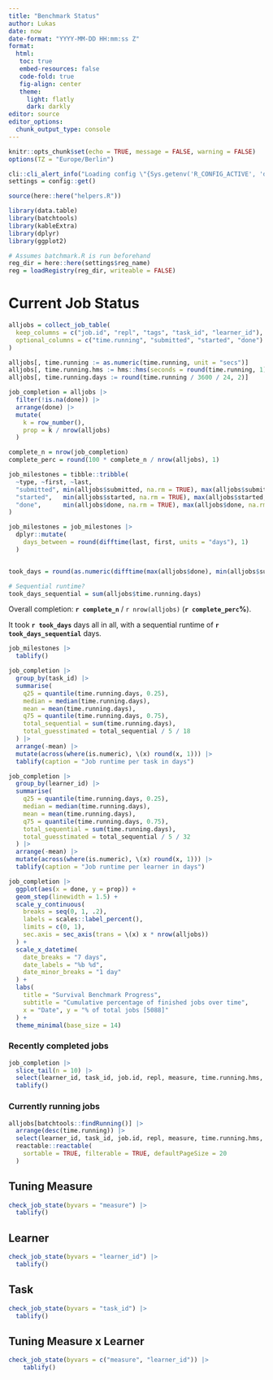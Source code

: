 ```yaml
---
title: "Benchmark Status"
author: Lukas
date: now
date-format: "YYYY-MM-DD HH:mm:ss Z"
format: 
  html:
   toc: true
   embed-resources: false
   code-fold: true
   fig-align: center
   theme:
     light: flatly
     dark: darkly
editor: source
editor_options: 
  chunk_output_type: console
---
```


```r
knitr::opts_chunk$set(echo = TRUE, message = FALSE, warning = FALSE)
options(TZ = "Europe/Berlin")

cli::cli_alert_info("Loading config \"{Sys.getenv('R_CONFIG_ACTIVE', 'default')}\"")
settings = config::get()

source(here::here("helpers.R"))

library(data.table)
library(batchtools)
library(kableExtra)
library(dplyr)
library(ggplot2)

# Assumes batchmark.R is run beforehand
reg_dir = here::here(settings$reg_name)
reg = loadRegistry(reg_dir, writeable = FALSE)
```

# Current Job Status

```r
alljobs = collect_job_table(
  keep_columns = c("job.id", "repl", "tags", "task_id", "learner_id"),
  optional_columns = c("time.running", "submitted", "started", "done")
)

alljobs[, time.running := as.numeric(time.running, unit = "secs")]
alljobs[, time.running.hms := hms::hms(seconds = round(time.running, 1))]
alljobs[, time.running.days := round(time.running / 3600 / 24, 2)]

job_completion = alljobs |>
  filter(!is.na(done)) |>
  arrange(done) |>
  mutate(
    k = row_number(),
    prop = k / nrow(alljobs)
  )

complete_n = nrow(job_completion)
complete_perc = round(100 * complete_n / nrow(alljobs), 1)

job_milestones = tibble::tribble(
  ~type, ~first, ~last,
  "submitted", min(alljobs$submitted, na.rm = TRUE), max(alljobs$submitted, na.rm = TRUE),
  "started",   min(alljobs$started, na.rm = TRUE), max(alljobs$started, na.rm = TRUE),
  "done",      min(alljobs$done, na.rm = TRUE), max(alljobs$done, na.rm = TRUE)
)

job_milestones = job_milestones |>
  dplyr::mutate(
    days_between = round(difftime(last, first, units = "days"), 1)
  )


took_days = round(as.numeric(difftime(max(alljobs$done), min(alljobs$submitted), units = "days")), 1)

# Sequential runtime?
took_days_sequential = sum(alljobs$time.running.days)
```

Overall completion: **`r complete_n`** / `r nrow(alljobs)` (**`r complete_perc`%**).  

It took **`r took_days`** days all in all, with a sequential runtime of **`r took_days_sequential`** days.

```r
job_milestones |> 
  tablify()
```

```r
job_completion |>
  group_by(task_id) |>
  summarise(
    q25 = quantile(time.running.days, 0.25),
    median = median(time.running.days),
    mean = mean(time.running.days),
    q75 = quantile(time.running.days, 0.75),
    total_sequential = sum(time.running.days),
    total_guesstimated = total_sequential / 5 / 18
  ) |>
  arrange(-mean) |>
  mutate(across(where(is.numeric), \(x) round(x, 1))) |>
  tablify(caption = "Job runtime per task in days")

job_completion |>
  group_by(learner_id) |>
  summarise(
    q25 = quantile(time.running.days, 0.25),
    median = median(time.running.days),
    mean = mean(time.running.days),
    q75 = quantile(time.running.days, 0.75),
    total_sequential = sum(time.running.days),
    total_guesstimated = total_sequential / 5 / 32
  ) |>
  arrange(-mean) |>
  mutate(across(where(is.numeric), \(x) round(x, 1))) |>
  tablify(caption = "Job runtime per learner in days")
```


```r
job_completion |>
  ggplot(aes(x = done, y = prop)) +
  geom_step(linewidth = 1.5) +
  scale_y_continuous(
    breaks = seq(0, 1, .2),
    labels = scales::label_percent(), 
    limits = c(0, 1),
    sec.axis = sec_axis(trans = \(x) x * nrow(alljobs))
  ) +
  scale_x_datetime(
    date_breaks = "7 days", 
    date_labels = "%b %d",
    date_minor_breaks = "1 day"
  ) +
  labs(
    title = "Survival Benchmark Progress",
    subtitle = "Cumulative percentage of finished jobs over time",
    x = "Date", y = "% of total jobs [5088]"
  ) +
  theme_minimal(base_size = 14)
```

### Recently completed jobs

```r
job_completion |>
  slice_tail(n = 10) |>
  select(learner_id, task_id, job.id, repl, measure, time.running.hms, time.running.days) |>
  tablify()
```

### Currently running jobs

```r
alljobs[batchtools::findRunning()] |>
  arrange(desc(time.running)) |>
  select(learner_id, task_id, job.id, repl, measure, time.running.hms, time.running.days) |>
  reactable::reactable(
    sortable = TRUE, filterable = TRUE, defaultPageSize = 20
  )
```

## Tuning Measure

```r
check_job_state(byvars = "measure") |>
  tablify()

```

## Learner

```r
check_job_state(byvars = "learner_id") |>
  tablify()
```

## Task

```r
check_job_state(byvars = "task_id") |>
  tablify()
```

## Tuning Measure x Learner

```r
check_job_state(byvars = c("measure", "learner_id")) |>
    tablify()
```
